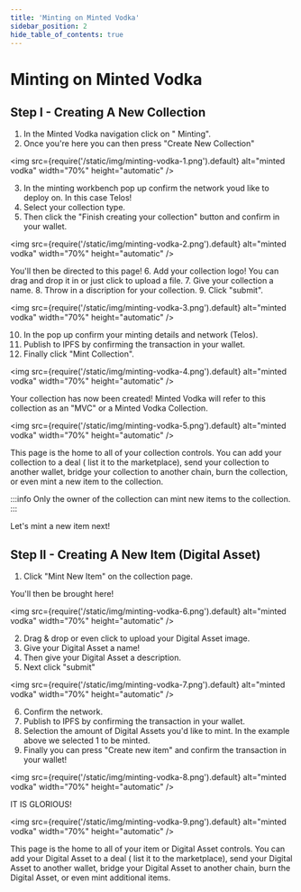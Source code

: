 ---
title: 'Minting on Minted Vodka'
sidebar_position: 2
hide_table_of_contents: true
---

# Minting on Minted Vodka

## Step I - Creating A New Collection

1. In the Minted Vodka navigation click on " Minting".
2. Once you're here you can then press "Create New Collection"

<img
  src={require('/static/img/minting-vodka-1.png').default}
  alt="minted vodka"
  width="70%"
  height="automatic"
/>

3. In the minting workbench pop up confirm the network youd like to deploy on. In this case Telos!
4. Select your collection type.
5. Then click the "Finish creating your collection" button and confirm in your wallet.

<img
  src={require('/static/img/minting-vodka-2.png').default}
  alt="minted vodka"
  width="70%"
  height="automatic"
/>

You'll then be directed to this page! 
6. Add your collection logo! You can drag and drop it in or just click to upload a file.
7. Give your collection a name.
8. Throw in a discription for your collection.
9. Click "submit".

<img
  src={require('/static/img/minting-vodka-3.png').default}
  alt="minted vodka"
  width="70%"
  height="automatic"
/>

10. In the pop up confirm your minting details and network (Telos).
11. Publish to IPFS by confirming the transaction in your wallet.
12. Finally click "Mint Collection".

<img
  src={require('/static/img/minting-vodka-4.png').default}
  alt="minted vodka"
  width="70%"
  height="automatic"
/>

Your collection has now been created! Minted Vodka will refer to this collection as an "MVC" or a Minted Vodka Collection. 

<img
  src={require('/static/img/minting-vodka-5.png').default}
  alt="minted vodka"
  width="70%"
  height="automatic"
/>

This page is the home to all of your collection controls. You can add your collection to a deal ( list it to the marketplace), send your collection to another wallet, bridge your collection to another chain, burn the collection, or even mint a new item to the collection. 

:::info
Only the owner of the collection can mint new items to the collection. 
:::

Let's mint a new item next!

## Step II - Creating A New Item (Digital Asset)

1. Click "Mint New Item" on the collection page.

You'll then be brought here!

<img
  src={require('/static/img/minting-vodka-6.png').default}
  alt="minted vodka"
  width="70%"
  height="automatic"
/>

2. Drag & drop or even click to upload your Digital Asset image.
3. Give your Digital Asset a name!
4. Then give your Digital Asset a description.
5. Next click "submit"

<img
  src={require('/static/img/minting-vodka-7.png').default}
  alt="minted vodka"
  width="70%"
  height="automatic"
/>

6. Confirm the network.
7. Publish to IPFS by confirming the transaction in your wallet.
8. Selection the amount of Digital Assets you'd like to mint. In the example above we selected 1 to be minted.
9. Finally you can press "Create new item" and confirm the transaction in your wallet!

<img
  src={require('/static/img/minting-vodka-8.png').default}
  alt="minted vodka"
  width="70%"
  height="automatic"
/>

IT IS GLORIOUS!

<img
  src={require('/static/img/minting-vodka-9.png').default}
  alt="minted vodka"
  width="70%"
  height="automatic"
/>

This page is the home to all of your item or Digital Asset controls. You can add your Digital Asset to a deal ( list it to the marketplace), send your Digital Asset to another wallet, bridge your Digital Asset to another chain, burn the Digital Asset, or even mint additional items.